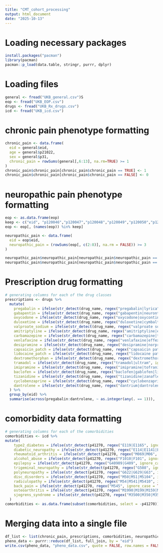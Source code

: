 ---
title: "CMT_cohort_processing"
output: html_document
date: "2025-10-13"
---
# Loading necessary packages
```{r}
install.packages("pacman")
library(pacman)
pacman::p_load(data.table, stringr, purrr, dplyr)

```


# Loading files
```{r}
general <- fread("UKB_general.csv")S
eop <- fread("UKB_EOP.csv")
drugs <- fread("UKB_Rx_drugs.csv")
icd <- fread("UKB_icd.csv")

```


# chronic pain phenotype formatting
```{r}
chronic_pain <- data.frame(
  eid = general$eid,
  age = general$p21022,
  sex = general$p31,
  chronic_pain = rowSums(general[,6:13], na.rm=TRUE) >= 1
)
chronic_pain$chronic_pain[chronic_pain$chronic_pain == TRUE] <- 1
chronic_pain$chronic_pain[chronic_pain$chronic_pain == FALSE] <- 0
```


# neuropathic pain phenotype formatting
```{r}
eop <- as.data.frame(eop)
keep <- c("eid", "p120046","p120047","p120048","p120049","p120050","p120051","p120052")
eop <- eop[, (names(eop)) %in% keep]

neuropathic_pain <- data.frame(
  eid = eop$eid,
  neuropathic_pain = (rowSums(eop[, c(2:8)], na.rm = FALSE)) >= 3
)

neuropathic_pain$neuropathic_pain[neuropathic_pain$neuropathic_pain == TRUE] <- 1
neuropathic_pain$neuropathic_pain[neuropathic_pain$neuropathic_pain == FALSE] <- 0

```


# Prescription drug formatting
```{r}
# generating columns for each of the drug classes
prescriptions <- drugs %>%
  mutate(
    pregabalin = ifelse(str_detect(drug_name, regex("pregabalin|lyrica", ignore_case = TRUE)), 1, 0),
    gabapentin = ifelse(str_detect(drug_name, regex("gabapentin|neurontin|gralise", ignore_case = TRUE)), 1, 0),
    oxycodone = ifelse(str_detect(drug_name, regex("oxycodone|oxycontin", ignore_case = TRUE)), 1, 0),
    duloxetine = ifelse(str_detect(drug_name, regex("duloxetine|cymbalta", ignore_case = TRUE)), 1, 0),
    valproate_sodium = ifelse(str_detect(drug_name, regex("valproate sodium|divalproex|depakote", ignore_case = TRUE)), 1, 0),
    amitriptyline = ifelse(str_detect(drug_name, regex("amitriptyline|elavil", ignore_case = TRUE)), 1, 0),
    carbamazepine = ifelse(str_detect(drug_name, regex("carbamazepine|tegretol|carbatrol", ignore_case = TRUE)), 1, 0),
    venlafaxine = ifelse(str_detect(drug_name, regex("venlafaxine|effexor", ignore_case = TRUE)), 1, 0),
    desipramine = ifelse(str_detect(drug_name, regex("desipramine|norpramin", ignore_case = TRUE)), 1, 0),
    capsaicin_patch = ifelse(str_detect(drug_name, regex("capsaicin patch|qutenza", ignore_case = TRUE)), 1, 0),
    lidocaine_patch = ifelse(str_detect(drug_name, regex("lidocaine patch|lidoderm", ignore_case = TRUE)), 1, 0),
    dextromethorphan = ifelse(str_detect(drug_name, regex("dextromethorphan", ignore_case = TRUE)), 1, 0),
    tramadol = ifelse(str_detect(drug_name, regex("tramadol|ultram", ignore_case = TRUE)), 1, 0),
    imipramine = ifelse(str_detect(drug_name, regex("imipramine|tofranil", ignore_case = TRUE)), 1, 0),
    baclofen = ifelse(str_detect(drug_name, regex("baclofen|gablofen|lioresal", ignore_case = TRUE)), 1, 0),
    tizanidine = ifelse(str_detect(drug_name, regex("tizanidine|zanaflex", ignore_case = TRUE)), 1, 0),
    cyclobenzaprine = ifelse(str_detect(drug_name, regex("cyclobenzaprine|flexeril", ignore_case = TRUE)), 1, 0),
    dantrolene = ifelse(str_detect(drug_name, regex("dantrium|dantrolene|revonto", ignore_case = TRUE)), 1, 0)
  ) %>%
  group_by(eid) %>%
  summarise(across(pregabalin:dantrolene, ~ as.integer(any(. == 1))), .groups = "drop")

```



# comorbidity data formatting
```{r}
# generating columns for each of the comorbidities
comorbidities <- icd %>%
mutate(
    type2_diabetes = ifelse(str_detect(p41270, regex("E119|E1165", ignore_case = TRUE)), 1, 0),
    diabetic_neuropathy = ifelse(str_detect(p41270, regex("E114|E1141|E1142|E1143", ignore_case = TRUE)), 1, 0),
    rheumatoid_arthritis = ifelse(str_detect(p41270, regex("M069|M06", ignore_case = TRUE)), 1, 0),
    alcohol_abuse = ifelse(str_detect(p41270, regex("F1010|F101", ignore_case = TRUE)), 1, 0),
    epilepsy = ifelse(str_detect(p41270, regex("G40909|G409", ignore_case = TRUE)), 1, 0),
    trigeminal_neuropathy = ifelse(str_detect(p41270, regex("G508", ignore_case = TRUE)), 1, 0),
    polyneuropathy = ifelse(str_detect(p41270, regex("G622|G629|G63", ignore_case = TRUE)), 1, 0),
    disc_disorders = ifelse(str_detect(p41270, regex("M50|M51|M5104", ignore_case = TRUE)), 1, 0),
    radiculopathy = ifelse(str_detect(p41270, regex("M54|M541|M5410", ignore_case = TRUE)), 1, 0),
    back_pain = ifelse(str_detect(p41270, regex("M545", ignore_case = TRUE)), 1, 0),
    osteoarthritis = ifelse(str_detect(p41270, regex("M1990|M199|M159|M161|M171", ignore_case = TRUE)), 1, 0),
    sjogrens_syndrome = ifelse(str_detect(p41270, regex("M3500|M350|M35", ignore_case = TRUE)), 1, 0)
  )
comorbidities <- as.data.frame(subset(comorbidities, select = -p41270))

```


# Merging data into a single file
```{r}

df_list <- list(chronic_pain, prescriptions, comorbidities, neuropathic_pain)
pheno_data <- purrr::reduce(df_list, full_join, by = "eid")
write.csv(pheno_data, "pheno_data.csv", quote = FALSE, row.names = FALSE)
```
